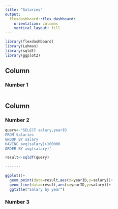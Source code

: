 ```yaml
---
title: "Salaries"
output: 
  flexdashboard::flex_dashboard:
    orientation: columns
    vertical_layout: fill
---
```


```r
library(flexdashboard)
library(Lahman)
library(sqldf)
library(ggplot2)
```

Column {data-width=650}
-----------------------------------------------------------------------

### Number 1

```r

```

Column {data-width=350}
-----------------------------------------------------------------------

### Number 2

```r

query<-"SELECT salary,yearID 
FROM Salaries
GROUP BY salary
HAVING avg(salary)>100000
ORDER BY avg(salary)"

result<-sqldf(query)

-------
  
ggplot()+
  geom_point(data=result,aes(x=yearID,y=salary))+
  geom_line(data=result,aes(x=yearID,y=salary))+
  ggtitle("Salary by year")

```

### Number 3

```r

```

